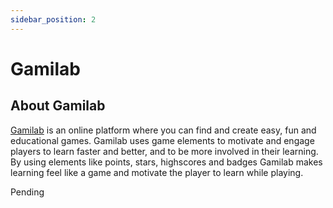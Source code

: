 ```yaml
---
sidebar_position: 2
---
```


# Gamilab

## About Gamilab
[Gamilab](https://gamilab.com/) is an online platform where you can find and create easy, fun and educational games. Gamilab uses game elements to motivate and engage players to learn faster and better, and to be more involved in their learning. By using elements like points, stars, highscores and badges Gamilab makes learning feel like a game and motivate the player to learn while playing.

Pending